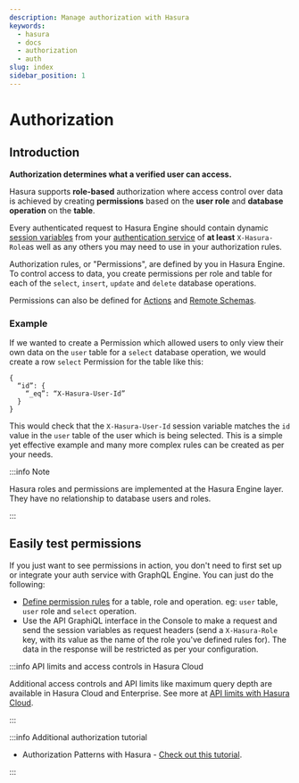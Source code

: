 ```yaml
---
description: Manage authorization with Hasura
keywords:
  - hasura
  - docs
  - authorization
  - auth
slug: index
sidebar_position: 1
---
```



# Authorization

## Introduction

**Authorization determines what a verified user can access.**

Hasura supports **role-based** authorization where access control over data is achieved by creating **permissions**
based on the **user role** and **database operation** on the **table**.

Every authenticated request to Hasura Engine should contain dynamic
[session variables](/auth/authorization/roles-variables.mdx) from your
[authentication service](/auth/authentication/index.mdx) of **at least** `X-Hasura-Role`as well as any others you may
need to use in your authorization rules.

Authorization rules, or "Permissions", are defined by you in Hasura Engine. To control access to data, you create
permissions per role and table for each of the `select`, `insert`, `update` and `delete` database operations.

Permissions can also be defined for [Actions](/actions/action-permissions.mdx) and
[Remote Schemas](/remote-schemas/auth/remote-schema-permissions.mdx).

### Example

If we wanted to create a Permission which allowed users to only view their own data on the `user` table for a
`select` database operation, we would create a row `select` Permission for the table like this:

```text
{
  “id”: {
    “_eq”: “X-Hasura-User-Id”
  }
}
```

This would check that the `X-Hasura-User-Id` session variable matches the `id` value in the `user` table of the user
which is being selected. This is a simple yet effective example and many more complex rules can be created as per
your needs.

:::info Note

Hasura roles and permissions are implemented at the Hasura Engine layer. They have no relationship to database users
and roles.

:::

## Easily test permissions

If you just want to see permissions in action, you don't need to first set up or integrate your auth service with
GraphQL Engine. You can just do the following:

- [Define permission rules](/auth/authorization/permissions/index.mdx) for a table, role and operation. eg: `user`
  table, `user` role and `select` operation.
- Use the API GraphiQL interface in the Console to make a request and send the session variables as request headers
  (send a `X-Hasura-Role` key, with its value as the name of the role you've defined rules for). The data in the
  response will be restricted as per your configuration.

<Thumbnail src='/img/auth/authentication_test-permissions-with-admin-secret_2.16.1.png' alt='Pose as a user using the
admin secret header'  />

:::info API limits and access controls in Hasura Cloud

Additional access controls and API limits like maximum query depth are available in Hasura Cloud and Enterprise. See
more at [API limits with Hasura Cloud](/security/api-limits.mdx).

:::

:::info Additional authorization tutorial

- Authorization Patterns with Hasura -
  [Check out this tutorial](https://hasura.io/learn/graphql/hasura-auth-slack/introduction/).

:::
